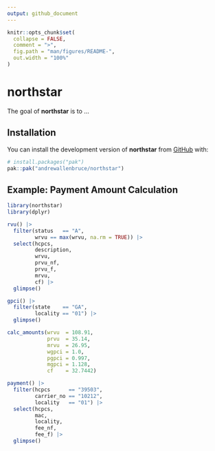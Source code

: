 ```yaml
---
output: github_document
---
```


<!-- README.md is generated from README.Rmd. Please edit that file -->

```r
knitr::opts_chunk$set(
  collapse = FALSE,
  comment = ">",
  fig.path = "man/figures/README-",
  out.width = "100%"
)
```

# northstar

<!-- badges: start -->
<!-- badges: end -->

The goal of **northstar** is to ...

## Installation

You can install the development version of **northstar** from [GitHub](https://github.com/) with:

``` r
# install.packages("pak")
pak::pak("andrewallenbruce/northstar")
```

## Example: Payment Amount Calculation

```r
library(northstar)
library(dplyr)
```


```r
rvu() |> 
  filter(status   == "A",
         wrvu == max(wrvu, na.rm = TRUE)) |> 
  select(hcpcs, 
         description,
         wrvu, 
         prvu_nf, 
         prvu_f, 
         mrvu, 
         cf) |>
  glimpse()
```

```r
gpci() |> 
  filter(state    == "GA", 
         locality == "01") |>
  glimpse()
```

```r
calc_amounts(wrvu  = 108.91,
             prvu  = 35.14,
             mrvu  = 26.95,
             wgpci = 1.0,
             pgpci = 0.997,
             mgpci = 1.128,
             cf    = 32.7442)
```

```r
payment() |> 
  filter(hcpcs      == "39503", 
         carrier_no == "10212",
         locality   == "01") |> 
  select(hcpcs,
         mac,
         locality,
         fee_nf,
         fee_f) |> 
  glimpse()
```
